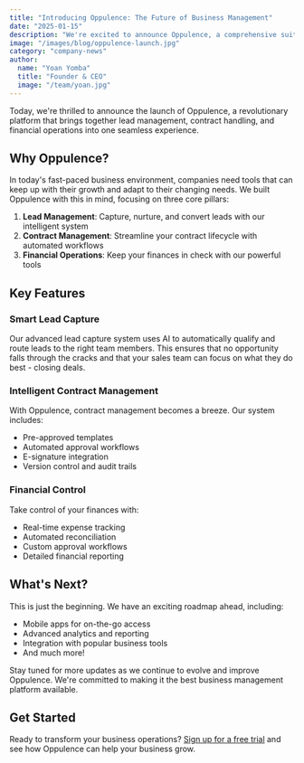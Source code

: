 ```yaml
---
title: "Introducing Oppulence: The Future of Business Management"
date: "2025-01-15"
description: "We're excited to announce Oppulence, a comprehensive suite of tools designed to revolutionize how businesses manage their operations."
image: "/images/blog/oppulence-launch.jpg"
category: "company-news"
author:
  name: "Yoan Yomba"
  title: "Founder & CEO"
  image: "/team/yoan.jpg"
---
```


Today, we're thrilled to announce the launch of Oppulence, a revolutionary platform that brings together lead management, contract handling, and financial operations into one seamless experience.

## Why Oppulence?

In today's fast-paced business environment, companies need tools that can keep up with their growth and adapt to their changing needs. We built Oppulence with this in mind, focusing on three core pillars:

1. **Lead Management**: Capture, nurture, and convert leads with our intelligent system
2. **Contract Management**: Streamline your contract lifecycle with automated workflows
3. **Financial Operations**: Keep your finances in check with our powerful tools

## Key Features

### Smart Lead Capture

Our advanced lead capture system uses AI to automatically qualify and route leads to the right team members. This ensures that no opportunity falls through the cracks and that your sales team can focus on what they do best - closing deals.

### Intelligent Contract Management

With Oppulence, contract management becomes a breeze. Our system includes:

- Pre-approved templates
- Automated approval workflows
- E-signature integration
- Version control and audit trails

### Financial Control

Take control of your finances with:

- Real-time expense tracking
- Automated reconciliation
- Custom approval workflows
- Detailed financial reporting

## What's Next?

This is just the beginning. We have an exciting roadmap ahead, including:

- Mobile apps for on-the-go access
- Advanced analytics and reporting
- Integration with popular business tools
- And much more!

Stay tuned for more updates as we continue to evolve and improve Oppulence. We're committed to making it the best business management platform available.

## Get Started

Ready to transform your business operations? [Sign up for a free trial](/signup) and see how Oppulence can help your business grow.
